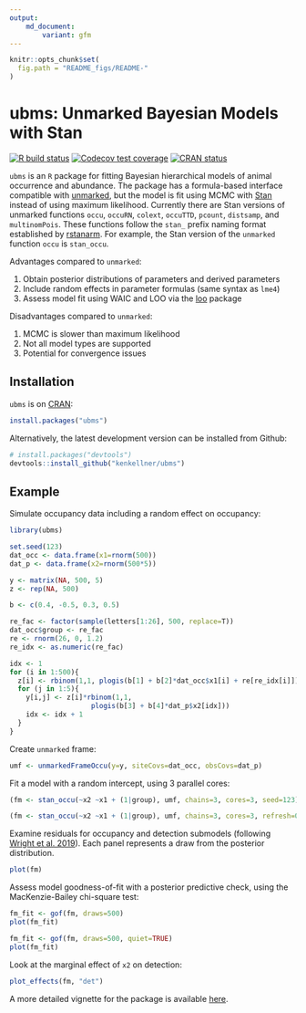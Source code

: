 ```yaml
---
output: 
    md_document:
        variant: gfm
---
```


```r
knitr::opts_chunk$set(
  fig.path = "README_figs/README-"
)
```

# ubms: Unmarked Bayesian Models with Stan

<!-- badges: start -->
[![R build status](https://github.com/kenkellner/ubms/workflows/R-CMD-check/badge.svg)](https://github.com/kenkellner/ubms/actions)
[![Codecov test coverage](https://codecov.io/gh/kenkellner/ubms/branch/master/graph/badge.svg)](https://codecov.io/gh/kenkellner/ubms?branch=master)
[![CRAN status](https://www.r-pkg.org/badges/version/ubms)](https://cran.r-project.org/web/packages/ubms/index.html)
<!-- badges: end -->

`ubms` is an `R` package for fitting Bayesian hierarchical models of animal occurrence and abundance.
The package has a formula-based interface compatible with [unmarked](https://cran.r-project.org/web/packages/unmarked/index.html), but the model is fit using MCMC with [Stan](https://mc-stan.org/) instead of using maximum likelihood.
Currently there are Stan versions of unmarked functions `occu`, `occuRN`, `colext`, `occuTTD`, `pcount`, `distsamp`, and `multinomPois`.
These functions follow the `stan_` prefix naming format established by [rstanarm](https://cran.r-project.org/web/packages/rstanarm/index.html). For example, the Stan version of the `unmarked` function `occu` is `stan_occu`. 

Advantages compared to `unmarked`:

  1. Obtain posterior distributions of parameters and derived parameters
  2. Include random effects in parameter formulas (same syntax as `lme4`)
  3. Assess model fit using WAIC and LOO via the [loo](https://cran.r-project.org/web/packages/loo/index.html) package

Disadvantages compared to `unmarked`:

  1. MCMC is slower than maximum likelihood
  2. Not all model types are supported
  3. Potential for convergence issues

## Installation

`ubms` is on [CRAN](https://cran.r-project.org/web/packages/ubms/index.html):

```r
install.packages("ubms")
```

Alternatively, the latest development version can be installed from Github:

```r
# install.packages("devtools")
devtools::install_github("kenkellner/ubms")
```

## Example

Simulate occupancy data including a random effect on occupancy:

```r
library(ubms)

set.seed(123)
dat_occ <- data.frame(x1=rnorm(500))
dat_p <- data.frame(x2=rnorm(500*5))

y <- matrix(NA, 500, 5)
z <- rep(NA, 500)

b <- c(0.4, -0.5, 0.3, 0.5)

re_fac <- factor(sample(letters[1:26], 500, replace=T))
dat_occ$group <- re_fac
re <- rnorm(26, 0, 1.2)
re_idx <- as.numeric(re_fac)

idx <- 1
for (i in 1:500){
  z[i] <- rbinom(1,1, plogis(b[1] + b[2]*dat_occ$x1[i] + re[re_idx[i]]))
  for (j in 1:5){
    y[i,j] <- z[i]*rbinom(1,1, 
                    plogis(b[3] + b[4]*dat_p$x2[idx]))
    idx <- idx + 1
  }
}
```

Create `unmarked` frame:

```r
umf <- unmarkedFrameOccu(y=y, siteCovs=dat_occ, obsCovs=dat_p)
```

Fit a model with a random intercept, using 3 parallel cores:

```r
(fm <- stan_occu(~x2 ~x1 + (1|group), umf, chains=3, cores=3, seed=123))
```

```r
(fm <- stan_occu(~x2 ~x1 + (1|group), umf, chains=3, cores=3, refresh=0, seed=123))
```


Examine residuals for occupancy and detection submodels (following [Wright et al. 2019](https://doi.org/10.1002/ecy.2703)).
Each panel represents a draw from the posterior distribution.

```r
plot(fm)
```

Assess model goodness-of-fit with a posterior predictive check, using the MacKenzie-Bailey chi-square test:

```r
fm_fit <- gof(fm, draws=500)
plot(fm_fit)
```

```r
fm_fit <- gof(fm, draws=500, quiet=TRUE)
plot(fm_fit)
```

Look at the marginal effect of `x2` on detection:

```r
plot_effects(fm, "det")
```

A more detailed vignette for the package is available [here](https://kenkellner.com/ubms/articles/ubms.html).
